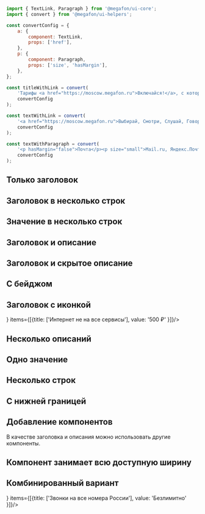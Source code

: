 
```javascript collapse=Демо данные

import { TextLink, Paragraph } from '@megafon/ui-core';
import { convert } from '@megafon/ui-helpers';

const convertConfig = {
    a: {
        component: TextLink,
        props: ['href'],
    },
    p: {
        component: Paragraph,
        props: ['size', 'hasMargin'],
    },
};

const titleWithLink = convert(
    'Тарифы <a href="https://moscow.megafon.ru">Включайся!</a>, с которыми работает опция',
    convertConfig
);

const textWithLink = convert(
    '<a href="https://moscow.megafon.ru">Выбирай, Смотри, Слушай, Говори, Общайся</a>',
    convertConfig
);

const textWithParagraph = convert(
    '<p hasMargin="false">Почта</p><p size="small">Mail.ru, Яндекс.Почта, Gmail</p><p hasMargin="false">Мессенджеры</p><p size="small">WhatsApp, Viber, Facebook Messenger, Snapchat, eMotion, ТамТам</p>',
    convertConfig
);

```

## Только заголовок

<Playground>
    <ContentArea>
        <Property items={[{title: ['Звонки на все номера России'], value: '500 ₽' }]}/>
    </ContentArea>
</Playground>

## Заголовок в несколько строк

<Playground>
    <ContentArea>
        <Property items={[{title: ['Детализация в салонах МегаФона', 'Оплачивается каждый день заказанной детализации.'], value: '2ГБ' }]}/>
    </ContentArea>
</Playground>

## Значение в несколько строк

<Playground>
    <ContentArea>
        <Property items={[{title: ['Звонки на все номера России'], value: valueInSeveralRow }]} />
    </ContentArea>
</Playground>

## Заголовок и описание

<Playground>
    <ContentArea>
        <Property items={[{title: ['Интернет не на все сервисы'], description: [{value: 'Boom, Yandex.Музыка, Zvooq, ВКонтакте Музыка'}]}]}/>
    </ContentArea>
</Playground>

## Заголовок и скрытое описание

<Playground>
    <ContentArea>
        <Property items={[{title: ['Музыкальные сервисы'], description: [{ value: 'Звонки на местные городские номера, когда вы находитесь дома, оплачиваются отдельно.', isCollapsible: true }], value: '500 ₽' }]}/>
    </ContentArea>
</Playground>

## С бейджом

<Playground>
    <ContentArea>
        <Property badge={'Акция'} items={[{title: ['Звонки на все номера России'], value: '500 ₽' }]}/>
    </ContentArea>
</Playground>

## Заголовок c иконкой

<Playground>
    <ContentArea>
        <Property icon={<WiFi style={{ display: 'block', fill: '#00B956' }} />} items={[{title: ['Интернет не на все сервисы'], value: '500 ₽' }]}/>
    </ContentArea>
</Playground>

## Несколько описаний

<Playground>
    <ContentArea>
        <Property items={[{title: ['Доп звонки'], value: '500 ₽', description: [{ value: 'После израсходования пакета минут звонки на номера МегаФона России предоставляются безлимитно.' }, { value: 'Звонки на местные городские номера, когда вы находитесь дома, оплачиваются отдельно.', isCollapsible: true }]}]}/>
    </ContentArea>
</Playground>

## Одно значение

<Playground>
    <ContentArea>
        <Property mergedValue='500 ₽' items={[{ title: ['Музыкальные сервисы'], description: [{ value: 'Boom, Yandex.Музыка, Zvooq, ВКонтакте Музыка, Google Play Music, Apple Music, онлайн радио.' }], value: 'value'}, { title: ['Интернет не на все сервисы'], description: [{ value: 'Звонки на местные городские номера, когда вы находитесь дома, оплачиваются отдельно.' }]}]}/>
    </ContentArea>
</Playground>

## Несколько строк

<Playground>
    <ContentArea>
        <Property items={[{title: ['Абонентская плата:']}, { value: '500 ₽', description: [{ value: 'Звонки на все номера России' }]}, { value: '500 ₽', description: [{ value: 'Звонки на все номера России' }]}, { value: '500 ₽', description: [{ value: 'Звонки на все номера России' }]}]}/>
    </ContentArea>
</Playground>

## С нижней границей

<Playground>
    <ContentArea>
        <Property items={[{title: ['Звонки на все номера России'], value: '500 ₽'}]} borderBottom/>
    </ContentArea>
</Playground>

## Добавление компонентов

В качестве заголовка и описания можно использовать другие компоненты.

<Playground>
    <ContentArea>
        <Property items={[{title: [titleWithLink], value: '500 ₽', description: [{ value: textWithLink }, { value: textWithParagraph }]}]}/>
    </ContentArea>
</Playground>

## Компонент занимает всю доступную ширину

<Playground>
    <ContentArea>
        <Property items={[{title: ['Звонки на все номера России'], value: '500 ₽' }]} fullWidth />
    </ContentArea>
</Playground>

## Комбинированный вариант

<Playground>
    <Container>
        <Property items={[{title: ['Доп звонки'], description: [{ value: 'После израсходования пакета минут звонки на номера МегаФона России предоставляются безлимитно.' },{ value: 'Звонки на местные городские номера, когда вы находитесь дома, оплачиваются отдельно.', isCollapsible: true }]}]}/>
        <Property icon={<WiFi style={{ display: 'block', fill: '#00B956' }} />} items={[{title: ['Звонки на все номера России'], value: 'Безлимитно' }]}/>
        <Property mergedValue='500 ₽' badge={'Акция'} items={[{title: ['Музыкальные сервисы'], description: [{ value: 'Boom, Yandex.Музыка, Zvooq, ВКонтакте Музыка, Google Play Music, Apple Music, онлайн радио.' }], value: 'value'}, { title: ['Интернет не на все сервисы'], description: [{ value: 'Звонки на местные городские номера, когда вы находитесь дома, оплачиваются отдельно.' }]}]}/>
        <Property items={[{title: ['Абонентская плата:']}, {value: '500 ₽', description: [{value: ['Звонки на все номера России']}]}, {value: '3 ₽ в сутки', description: [{value: ['SMS на прочие номера России']}]}]}/>
        <Property items={[{title: ['Срок оплаты'], value: 'Оплачивается каждый день заказанной детализации' }]}/>
    </Container>
</Playground>

